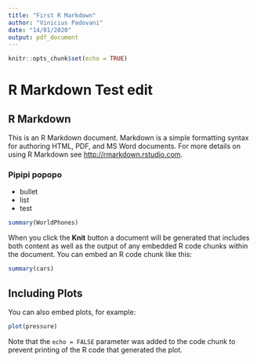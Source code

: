```yaml
---
title: "First R Markdown"
author: "Vinicius Padovani"
date: "14/01/2020"
output: pdf_document
---
```


```r
knitr::opts_chunk$set(echo = TRUE)
```
# R Markdown Test edit

## R Markdown

This is an R Markdown document. Markdown is a simple formatting syntax for authoring HTML, PDF, and MS Word documents. For more details on using R Markdown see <http://rmarkdown.rstudio.com>.

### Pipipi popopo

- bullet  
- list  
- test  


```r
summary(WorldPhones)
```


When you click the **Knit** button a document will be generated that includes both content as well as the output of any embedded R code chunks within the document. You can embed an R code chunk like this:

```r
summary(cars)
```

## Including Plots

You can also embed plots, for example:

```r
plot(pressure)
```

Note that the `echo = FALSE` parameter was added to the code chunk to prevent printing of the R code that generated the plot.
